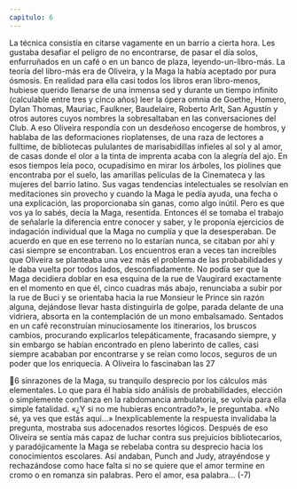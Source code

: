 ```yaml
---
capitulo: 6
---
```


La técnica consistía en citarse vagamente en un barrio a cierta hora. Les
gustaba desafiar el peligro de no encontrarse, de pasar el día solos, enfurruñados
en un café o en un banco de plaza, leyendo-un-libro-más. La teoría del libro-más
era de Oliveira, y la Maga la había aceptado por pura ósmosis. En realidad para
ella casi todos los libros eran libro-menos, hubiese querido llenarse de una
inmensa sed y durante un tiempo infinito (calculable entre tres y cinco años) leer
la ópera omnia de Goethe, Homero, Dylan Thomas, Mauriac, Faulkner,
Baudelaire, Roberto Arlt, San Agustín y otros autores cuyos nombres la
sobresaltaban en las conversaciones del Club. A eso Oliveira respondía con un
desdeñoso encogerse de hombros, y hablaba de las deformaciones rioplatenses,
de una raza de lectores a fulltime, de bibliotecas pululantes de marisabidillas
infieles al sol y al amor, de casas donde el olor a la tinta de imprenta acaba con la
alegría del ajo. En esos tiempos leía poco, ocupadísimo en mirar los árboles, los
piolines que encontraba por el suelo, las amarillas películas de la Cinemateca y
las mujeres del barrio latino. Sus vagas tendencias intelectuales se resolvían en
meditaciones sin provecho y cuando la Maga le pedía ayuda, una fecha o una
explicación, las proporcionaba sin ganas, como algo inútil. Pero es que vos ya lo
sabés, decía la Maga, resentida. Entonces él se tomaba el trabajo de señalarle la
diferencia entre conocer y saber, y le proponía ejercicios de indagación
individual que la Maga no cumplía y que la desesperaban.
De acuerdo en que en ese terreno no lo estarían nunca, se citaban por ahí y
casi siempre se encontraban. Los encuentros eran a veces tan increíbles que
Oliveira se planteaba una vez más el problema de las probabilidades y le daba
vuelta por todos lados, desconfiadamente. No podía ser que la Maga decidiera
doblar en esa esquina de la rue de Vaugirard exactamente en el momento en que
él, cinco cuadras más abajo, renunciaba a subir por la rue de Buci y se orientaba
hacia la rue Monsieur le Prince sin razón alguna, dejándose llevar hasta
distinguirla de golpe, parada delante de una vidriera, absorta en la
contemplación de un mono embalsamado. Sentados en un café reconstruían
minuciosamente los itinerarios, los bruscos cambios, procurando explicarlos
telepáticamente, fracasando siempre, y sin embargo se habían encontrado en
pleno laberinto de calles, casi siempre acababan por encontrarse y se reían como
locos, seguros de un poder que los enriquecía. A Oliveira lo fascinaban las
27

6
sinrazones de la Maga, su tranquilo desprecio por los cálculos más elementales.
Lo que para él había sido análisis de probabilidades, elección o simplemente
confianza en la rabdomancia ambulatoria, se volvía para ella simple fatalidad.
«¿Y si no me hubieras encontrado?», le preguntaba. «No sé, ya ves que estás
aquí...» Inexplicablemente la respuesta invalidaba la pregunta, mostraba sus
adocenados resortes lógicos. Después de eso Oliveira se sentía más capaz de
luchar contra sus prejuicios bibliotecarios, y paradójicamente la Maga se rebelaba
contra su desprecio hacia los conocimientos escolares. Así andaban, Punch and
Judy, atrayéndose y rechazándose como hace falta si no se quiere que el amor
termine en cromo o en romanza sin palabras. Pero el amor, esa palabra...
(-7)
